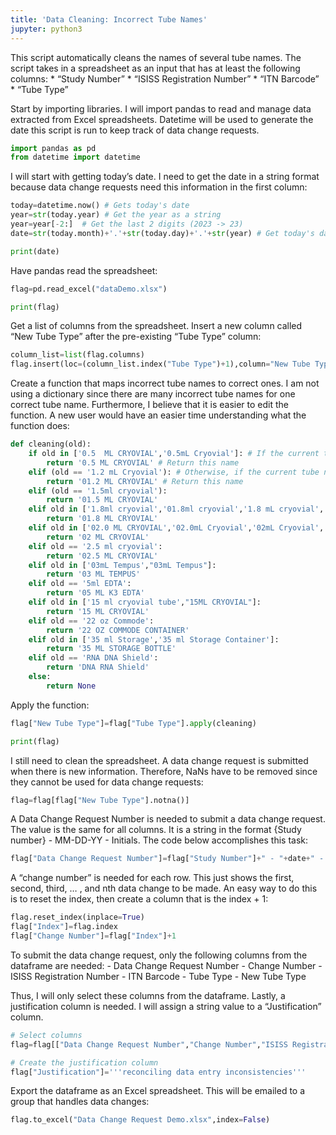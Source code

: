 ```yaml
---
title: 'Data Cleaning: Incorrect Tube Names'
jupyter: python3
---
```




This script automatically cleans the names of several tube names. The script takes in a spreadsheet as an input that has at least the following columns:
* "Study Number"
* "ISISS Registration Number"
* "ITN Barcode"
* "Tube Type"

Start by importing libraries. I will import pandas to read and manage data extracted from Excel spreadsheets. Datetime will be used to generate the date this script is run to keep track of data change requests.

```python
import pandas as pd
from datetime import datetime
```

I will start with getting today's date. I need to get the date in a string format because data change requests need this information in the first column:

```python
today=datetime.now() # Gets today's date
year=str(today.year) # Get the year as a string
year=year[-2:]  # Get the last 2 digits (2023 -> 23)
date=str(today.month)+'.'+str(today.day)+'.'+str(year) # Get today's date in MM-DD-YY format

print(date)
```

Have pandas read the spreadsheet:

```python
flag=pd.read_excel("dataDemo.xlsx")

print(flag)
```

Get a list of columns from the spreadsheet. Insert a new column called "New Tube Type" after the pre-existing "Tube Type" column:

```python
column_list=list(flag.columns)
flag.insert(loc=(column_list.index("Tube Type")+1),column="New Tube Type",value=None)
```

Create a function that maps incorrect tube names to correct ones. I am not using a dictionary since there are many incorrect tube names for one correct tube name. Furthermore, I believe that it is easier to edit the function. A new user would have an easier time understanding what the function does:

```python
def cleaning(old):
    if old in ['0.5  ML CRYOVIAL','0.5mL Cryovial']: # If the current tube name is one of these...
        return '0.5 ML CRYOVIAL' # Return this name
    elif (old == '1.2 mL Cryovial'): # Otherwise, if the current tube name is this...
        return '01.2 ML CRYOVIAL' # Return this name
    elif (old == '1.5ml cryovial'):
        return '01.5 ML CRYOVIAL'
    elif old in ['1.8ml cryovial','01.8ml cryovial','1.8 mL cryovial','1.8mL','1.8mL Cryovial',"4'' 1.8 ml cryovial","1.8 mL cryovial"]:
        return '01.8 ML CRYOVIAL'
    elif old in ['02.0 ML CRYOVIAL','02.0mL Cryovial','02mL Cryovial','2ml cryovial',"2mL Cryovial"]:
        return '02 ML CRYOVIAL'
    elif old == '2.5 ml cryovial':
        return '02.5 ML CRYOVIAL'
    elif old in ['03mL Tempus',"03mL Tempus"]:
        return '03 ML TEMPUS'
    elif old == '5ml EDTA':
        return '05 ML K3 EDTA'
    elif old in ['15 ml cryovial tube',"15ML CRYOVIAL"]:
        return '15 ML CRYOVIAL'
    elif old == '22 oz Commode':
        return '22 OZ COMMODE CONTAINER'
    elif old in ['35 ml Storage','35 ml Storage Container']:
        return '35 ML STORAGE BOTTLE'
    elif old == 'RNA DNA Shield':
        return 'DNA RNA Shield'
    else:
        return None
```

Apply the function:

```python
flag["New Tube Type"]=flag["Tube Type"].apply(cleaning)

print(flag)
```

I still need to clean the spreadsheet. A data change request is submitted when there is new information. Therefore, NaNs have to be removed since they cannot be used for data change requests:

```python
flag=flag[flag["New Tube Type"].notna()]
```

A Data Change Request Number is needed to submit a data change request. The value is the same for all columns. It is a string in the format {Study number} - MM-DD-YY - Initials. The code below accomplishes this task:

```python
flag["Data Change Request Number"]=flag["Study Number"]+" - "+date+" - LS"
```

A "change number" is needed for each row. This just shows the first, second, third, ... , and nth data change to be made. An easy way to do this is to reset the index, then create a column that is the index + 1:

```python
flag.reset_index(inplace=True)
flag["Index"]=flag.index
flag["Change Number"]=flag["Index"]+1
```

To submit the data change request, only the following columns from the dataframe are needed:
- Data Change Request Number
- Change Number
- ISISS Registration Number
- ITN Barcode
- Tube Type
- New Tube Type

Thus, I will only select these columns from the dataframe. Lastly, a justification column is needed. I will assign a string value to a "Justification" column. 

```python
# Select columns
flag=flag[["Data Change Request Number","Change Number","ISISS Registration Number","ITN Barcode","Tube Type","New Tube Type"]]

# Create the justification column
flag["Justification"]='''reconciling data entry inconsistencies'''
```

Export the dataframe as an Excel spreadsheet. This will be emailed to a group that handles data changes:

```python
flag.to_excel("Data Change Request Demo.xlsx",index=False)
```

